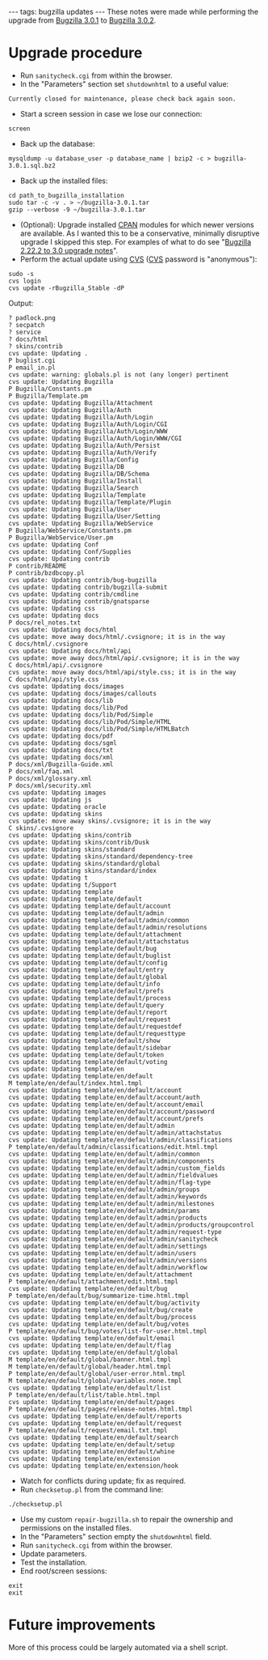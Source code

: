 ---
tags: bugzilla updates
---
These notes were made while performing the upgrade from [[Bugzilla 3.0.1]] to [[Bugzilla 3.0.2]].

= Upgrade procedure =

* Run <tt>sanitycheck.cgi</tt> from within the browser.
* In the "Parameters" section set <tt>shutdownhtml</tt> to a useful value:

<pre>Currently closed for maintenance, please check back again soon.</pre>

* Start a screen session in case we lose our connection:

<pre>screen</pre>

* Back up the database:

<pre>mysqldump -u database_user -p database_name | bzip2 -c > bugzilla-3.0.1.sql.bz2</pre>

* Back up the installed files:

<pre>cd path_to_bugzilla_installation
sudo tar -c -v . > ~/bugzilla-3.0.1.tar
gzip --verbose -9 ~/bugzilla-3.0.1.tar</pre>

* (Optional): Upgrade installed [[CPAN]] modules for which newer versions are available. As I wanted this to be a conservative, minimally disruptive upgrade I skipped this step. For examples of what to do see "[[Bugzilla 2.22.2 to 3.0 upgrade notes]]".
* Perform the actual update using [[CVS]] ([[CVS]] password is "anonymous"):

<pre>sudo -s
cvs login
cvs update -rBugzilla_Stable -dP</pre>

Output:

<pre>? padlock.png
? secpatch
? service
? docs/html
? skins/contrib
cvs update: Updating .
P buglist.cgi
P email_in.pl
cvs update: warning: globals.pl is not (any longer) pertinent
cvs update: Updating Bugzilla
P Bugzilla/Constants.pm
P Bugzilla/Template.pm
cvs update: Updating Bugzilla/Attachment
cvs update: Updating Bugzilla/Auth
cvs update: Updating Bugzilla/Auth/Login
cvs update: Updating Bugzilla/Auth/Login/CGI
cvs update: Updating Bugzilla/Auth/Login/WWW
cvs update: Updating Bugzilla/Auth/Login/WWW/CGI
cvs update: Updating Bugzilla/Auth/Persist
cvs update: Updating Bugzilla/Auth/Verify
cvs update: Updating Bugzilla/Config
cvs update: Updating Bugzilla/DB
cvs update: Updating Bugzilla/DB/Schema
cvs update: Updating Bugzilla/Install
cvs update: Updating Bugzilla/Search
cvs update: Updating Bugzilla/Template
cvs update: Updating Bugzilla/Template/Plugin
cvs update: Updating Bugzilla/User
cvs update: Updating Bugzilla/User/Setting
cvs update: Updating Bugzilla/WebService
P Bugzilla/WebService/Constants.pm
P Bugzilla/WebService/User.pm
cvs update: Updating Conf
cvs update: Updating Conf/Supplies
cvs update: Updating contrib
P contrib/README
P contrib/bzdbcopy.pl
cvs update: Updating contrib/bug-bugzilla
cvs update: Updating contrib/bugzilla-submit
cvs update: Updating contrib/cmdline
cvs update: Updating contrib/gnatsparse
cvs update: Updating css
cvs update: Updating docs
P docs/rel_notes.txt
cvs update: Updating docs/html
cvs update: move away docs/html/.cvsignore; it is in the way
C docs/html/.cvsignore
cvs update: Updating docs/html/api
cvs update: move away docs/html/api/.cvsignore; it is in the way
C docs/html/api/.cvsignore
cvs update: move away docs/html/api/style.css; it is in the way
C docs/html/api/style.css
cvs update: Updating docs/images
cvs update: Updating docs/images/callouts
cvs update: Updating docs/lib
cvs update: Updating docs/lib/Pod
cvs update: Updating docs/lib/Pod/Simple
cvs update: Updating docs/lib/Pod/Simple/HTML
cvs update: Updating docs/lib/Pod/Simple/HTMLBatch
cvs update: Updating docs/pdf
cvs update: Updating docs/sgml
cvs update: Updating docs/txt
cvs update: Updating docs/xml
P docs/xml/Bugzilla-Guide.xml
P docs/xml/faq.xml
P docs/xml/glossary.xml
P docs/xml/security.xml
cvs update: Updating images
cvs update: Updating js
cvs update: Updating oracle
cvs update: Updating skins
cvs update: move away skins/.cvsignore; it is in the way
C skins/.cvsignore
cvs update: Updating skins/contrib
cvs update: Updating skins/contrib/Dusk
cvs update: Updating skins/standard
cvs update: Updating skins/standard/dependency-tree
cvs update: Updating skins/standard/global
cvs update: Updating skins/standard/index
cvs update: Updating t
cvs update: Updating t/Support
cvs update: Updating template
cvs update: Updating template/default
cvs update: Updating template/default/account
cvs update: Updating template/default/admin
cvs update: Updating template/default/admin/common
cvs update: Updating template/default/admin/resolutions
cvs update: Updating template/default/attachment
cvs update: Updating template/default/attachstatus
cvs update: Updating template/default/bug
cvs update: Updating template/default/buglist
cvs update: Updating template/default/config
cvs update: Updating template/default/entry
cvs update: Updating template/default/global
cvs update: Updating template/default/info
cvs update: Updating template/default/prefs
cvs update: Updating template/default/process
cvs update: Updating template/default/query
cvs update: Updating template/default/report
cvs update: Updating template/default/request
cvs update: Updating template/default/requestdef
cvs update: Updating template/default/requesttype
cvs update: Updating template/default/show
cvs update: Updating template/default/sidebar
cvs update: Updating template/default/token
cvs update: Updating template/default/voting
cvs update: Updating template/en
cvs update: Updating template/en/default
M template/en/default/index.html.tmpl
cvs update: Updating template/en/default/account
cvs update: Updating template/en/default/account/auth
cvs update: Updating template/en/default/account/email
cvs update: Updating template/en/default/account/password
cvs update: Updating template/en/default/account/prefs
cvs update: Updating template/en/default/admin
cvs update: Updating template/en/default/admin/attachstatus
cvs update: Updating template/en/default/admin/classifications
P template/en/default/admin/classifications/edit.html.tmpl
cvs update: Updating template/en/default/admin/common
cvs update: Updating template/en/default/admin/components
cvs update: Updating template/en/default/admin/custom_fields
cvs update: Updating template/en/default/admin/fieldvalues
cvs update: Updating template/en/default/admin/flag-type
cvs update: Updating template/en/default/admin/groups
cvs update: Updating template/en/default/admin/keywords
cvs update: Updating template/en/default/admin/milestones
cvs update: Updating template/en/default/admin/params
cvs update: Updating template/en/default/admin/products
cvs update: Updating template/en/default/admin/products/groupcontrol
cvs update: Updating template/en/default/admin/request-type
cvs update: Updating template/en/default/admin/sanitycheck
cvs update: Updating template/en/default/admin/settings
cvs update: Updating template/en/default/admin/users
cvs update: Updating template/en/default/admin/versions
cvs update: Updating template/en/default/admin/workflow
cvs update: Updating template/en/default/attachment
P template/en/default/attachment/edit.html.tmpl
cvs update: Updating template/en/default/bug
P template/en/default/bug/summarize-time.html.tmpl
cvs update: Updating template/en/default/bug/activity
cvs update: Updating template/en/default/bug/create
cvs update: Updating template/en/default/bug/process
cvs update: Updating template/en/default/bug/votes
P template/en/default/bug/votes/list-for-user.html.tmpl
cvs update: Updating template/en/default/email
cvs update: Updating template/en/default/flag
cvs update: Updating template/en/default/global
M template/en/default/global/banner.html.tmpl
M template/en/default/global/header.html.tmpl
P template/en/default/global/user-error.html.tmpl
M template/en/default/global/variables.none.tmpl
cvs update: Updating template/en/default/list
P template/en/default/list/table.html.tmpl
cvs update: Updating template/en/default/pages
P template/en/default/pages/release-notes.html.tmpl
cvs update: Updating template/en/default/reports
cvs update: Updating template/en/default/request
P template/en/default/request/email.txt.tmpl
cvs update: Updating template/en/default/search
cvs update: Updating template/en/default/setup
cvs update: Updating template/en/default/whine
cvs update: Updating template/en/extension
cvs update: Updating template/en/extension/hook</pre>

* Watch for conflicts during update; fix as required.
* Run <tt>checksetup.pl</tt> from the command line:

<pre>./checksetup.pl</pre>

* Use my custom <tt>repair-bugzilla.sh</tt> to repair the ownership and permissions on the installed files.
* In the "Parameters" section empty the <tt>shutdownhtml</tt> field.
* Run <tt>sanitycheck.cgi</tt> from within the browser.
* Update parameters.
* Test the installation.
* End root/screen sessions:

<pre>exit
exit</pre>

= Future improvements =

More of this process could be largely automated via a shell script.
